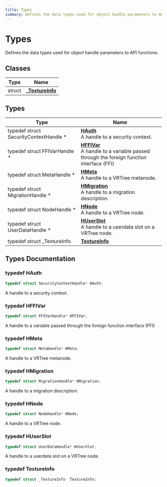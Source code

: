```yaml
---
title: Types
summary: Defines the data types used for object handle parameters to API functions. 
---
```


# Types

Defines the data types used for object handle parameters to API functions. 

## Classes

| Type           | Name           |
| -------------- | -------------- |
| struct | **[_TextureInfo](../Classes/struct___texture_info.mdx)**  |

## Types

| Type           | Name           |
| -------------- | -------------- |
| typedef struct SecurityContextHandle * | **[HAuth](../definitions/group__api__types.mdx#typedef-hauth)** <br />A handle to a security context.  |
| typedef struct FFIVarHandle * | **[HFFIVar](../definitions/group__api__types.mdx#typedef-hffivar)** <br />A handle to a variable passed through the foreign function interface (FFI)  |
| typedef struct MetaHandle * | **[HMeta](../definitions/group__api__types.mdx#typedef-hmeta)** <br />A handle to a VRTree metanode.  |
| typedef struct MigrationHandle * | **[HMigration](../definitions/group__api__types.mdx#typedef-hmigration)** <br />A handle to a migration description.  |
| typedef struct NodeHandle * | **[HNode](../definitions/group__api__types.mdx#typedef-hnode)** <br />A handle to a VRTree node.  |
| typedef struct UserDataHandle * | **[HUserSlot](../definitions/group__api__types.mdx#typedef-huserslot)** <br />A handle to a userdata slot on a VRTree node.  |
| typedef struct _TextureInfo | **[TextureInfo](../definitions/group__api__types.mdx#typedef-textureinfo)**  |

## Types Documentation

### typedef HAuth

```cpp
typedef struct SecurityContextHandle* HAuth;
```

A handle to a security context. 

### typedef HFFIVar

```cpp
typedef struct FFIVarHandle* HFFIVar;
```

A handle to a variable passed through the foreign function interface (FFI) 

### typedef HMeta

```cpp
typedef struct MetaHandle* HMeta;
```

A handle to a VRTree metanode. 

### typedef HMigration

```cpp
typedef struct MigrationHandle* HMigration;
```

A handle to a migration description. 

### typedef HNode

```cpp
typedef struct NodeHandle* HNode;
```

A handle to a VRTree node. 

### typedef HUserSlot

```cpp
typedef struct UserDataHandle* HUserSlot;
```

A handle to a userdata slot on a VRTree node. 

### typedef TextureInfo

```cpp
typedef struct _TextureInfo  TextureInfo;
```

